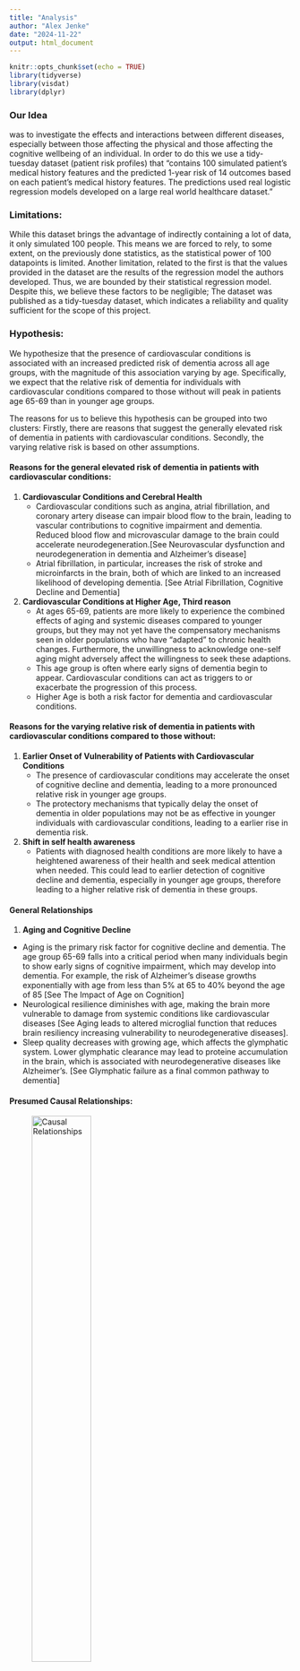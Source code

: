 ```yaml
---
title: "Analysis"
author: "Alex Jenke"
date: "2024-11-22"
output: html_document
---
```


```r
knitr::opts_chunk$set(echo = TRUE)
library(tidyverse)
library(visdat)
library(dplyr)
```

### Our Idea
was to investigate the effects and interactions between different diseases, especially between those affecting the physical and those affecting the cognitive wellbeing of an individual.
In order to do this we use a tidy-tuesday dataset (patient risk profiles) that "contains 100 simulated patient's medical history features and the predicted 1-year risk of 14 outcomes based on each patient's medical history features. The predictions used real logistic regression models developed on a large real world healthcare dataset."

### Limitations:
While this dataset brings the advantage of indirectly containing a lot of data, it only simulated 100 people. This means we are forced to rely, to some extent, on the previously done statistics, as the statistical power of 100 datapoints is limited. Another limitation, related to the first is that the values provided in the dataset are the results of the regression model the authors developed. Thus, we are bounded by their statistical regression model. Despite this, we believe these factors to be negligible; The dataset was published as a tidy-tuesday dataset, which indicates a reliability and quality sufficient for the scope of this project.

### Hypothesis:
We hypothesize that the presence of cardiovascular conditions is associated with an increased predicted risk of dementia across all age groups, with the magnitude of this association varying by age. Specifically, we expect that the relative risk of dementia for individuals with cardiovascular conditions compared to those without will peak in patients age 65-69 than in younger age groups.

The reasons for us to believe this hypothesis can be grouped into two clusters:
Firstly, there are reasons that suggest the generally elevated risk of dementia in patients with cardiovascular conditions.
Secondly, the varying relative risk is based on other assumptions.

#### Reasons for the general elevated risk of dementia in patients with cardiovascular conditions:

1. **Cardiovascular Conditions and Cerebral Health**
   + Cardiovascular conditions such as angina, atrial fibrillation, and coronary artery disease can impair blood flow to the brain, leading to vascular contributions to cognitive impairment and dementia. Reduced blood flow and microvascular damage to the brain could accelerate neurodegeneration.[See Neurovascular dysfunction and neurodegeneration in dementia and Alzheimer's disease]
   + Atrial fibrillation, in particular, increases the risk of stroke and microinfarcts in the brain, both of which are linked to an increased likelihood of developing dementia. [See Atrial Fibrillation, Cognitive Decline and Dementia]
2. **Cardiovascular Conditions at Higher Age, Third reason**
   + At ages 65-69, patients are more likely to experience the combined effects of aging and systemic diseases compared to younger groups, but they may not yet have the compensatory mechanisms seen in older populations who have "adapted" to chronic health changes. Furthermore, the unwillingness to acknowledge one-self aging might adversely affect the willingness to seek these adaptions.
   + This age group is often where early signs of dementia begin to appear. Cardiovascular conditions can act as triggers to or exacerbate the progression of this process.
   + Higher Age is both a risk factor for dementia and cardiovascular conditions.

#### Reasons for the varying relative risk of dementia in patients with cardiovascular conditions compared to those without:
1. **Earlier Onset of Vulnerability of Patients with Cardiovascular Conditions**
   + The presence of cardiovascular conditions may accelerate the onset of cognitive decline and dementia, leading to a more pronounced relative risk in younger age groups.
   + The protectory mechanisms that typically delay the onset of dementia in older populations may not be as effective in younger individuals with cardiovascular conditions, leading to a earlier rise in dementia risk.

2. **Shift in self health awareness**
    + Patients with diagnosed health conditions are more likely to have a heightened awareness of their health and seek medical attention when needed. This could lead to earlier detection of cognitive decline and dementia, especially in younger age groups, therefore leading to a higher relative risk of dementia in these groups.

#### General Relationships
1. **Aging and Cognitive Decline**
+ Aging is the primary risk factor for cognitive decline and dementia. The age group 65-69 falls into a critical period when many individuals begin to show early signs of cognitive impairment, which may develop into dementia. For example, the risk of Alzheimer's disease growths exponentially with age from less than 5% at 65 to 40% beyond the age of 85 [See The Impact of Age on Cognition]
+ Neurological  resilience diminishes with age, making the brain more vulnerable to damage from systemic conditions like cardiovascular diseases [See Aging leads to altered microglial function that reduces brain resiliency increasing vulnerability to neurodegenerative diseases].
+ Sleep quality decreases with growing age, which affects the glymphatic system. Lower glymphatic clearance may lead to proteine accumulation in the brain, which is associated with neurodegenerative diseases like Alzheimer's. [See Glymphatic failure as a final common pathway to dementia]


#### Presumed Causal Relationships:
![Causal Relationships](data/causality_graph_2.svg){width=50%}

## Get the dataset and check the na values
```r
#tuesdata <- read.csv("./data/patient_risk_profiles.csv")
tuesdata <- readr::read_csv('https://raw.githubusercontent.com/rfordatascience/tidytuesday/main/data/2023/2023-10-24/patient_risk_profiles.csv')
```



#### Rename all the columns to increasing numbers to make it easier to visualize how much of the data is missing as opposed to what data is missing. That is, so the column names do not distract from the visualization.

```r
columns <- colnames(tuesdata) %>%
    set_names() %>%
    as_tibble() %>%
    mutate(column_number = row_number()) %>%
    pull(column_number)
visualization_df <- tuesdata %>%
    set_names(columns)
vis_miss(visualization_df, show_perc_col = FALSE)

present_percent <- visualization_df %>%
    summarise_all(~sum(!is.na(.))/n()) %>%
    gather() %>%
    pull(value) %>%
    first()
```
#### As can be seen also in the visualization above, `r present_percent*100`% of the data is present.

### Data Cleaning
The dataset contains `r ncol(tuesdata)` columns and `r nrow(tuesdata)` rows. We will focus on the columns related to age groups, cardiovascular conditions, and predicted dementia risk for this analysis. The following code snippet selects these columns and renames them for easier reference.
```r
data <- tuesdata %>%
  select(personId,
         starts_with("age group:"),
         Angina = `Angina events in prior year`,
         AF = `Atrial Fibrillation, incident in prior year`,
         CAD = `Coronary artery disease (CAD) in prior year`,
         HF = `Heart failure in prior year`,
         HVD = `Heart valve disorder in prior year`,
         Dementia_risk = `predicted risk of Dementia`,
  )
colnames(data) <- gsub(pattern = "age group:  ", replacement ="ag", colnames(data)) %>%
    gsub(pattern = " -  ", replacement ="_", colnames(data)) %>%
    gsub(pattern = " ", replacement ="", colnames(data)) %>%
    gsub(pattern = "ag5_9", replacement = "ag05_9", colnames(data))

data %>%
  select(ag0_4, Angina, AF, CAD, Dementia_risk) %>%
    head()


```

## Data Wrangling:
To improve the usability of the dataset and enable meaningful analysis,  a new variable, Cardio_Condition, was created, which indicates the presence of cardiovascular disease. This binary feature was derived from existing variables indicating certain conditions such as angina pectoris, atrial fibrillation, coronary artery disease, heart failure and valve heart disorder. In addition, the dataset was transformed so that each person could be assigned to a single corresponding age group, allowing for a more streamlined analysis. These transformations should facilitate the examination of age-specific trends in dementia risk and their potential association with cardiovascular health.

```r
cleaned_data <- data %>%
        mutate(Cardio_Condition = ifelse(
                Angina == 1 | AF == 1 | CAD == 1 | HF == 1 | HVD == 1, 1, 0)
        ) %>%
        pivot_longer(cols = starts_with("ag"), # make it appear longer
                     names_to = "Age_Group",
                     values_to = "Age_Group_Value") %>%
        filter(Age_Group_Value == 1) %>%
        select(-Age_Group_Value) %>%
        mutate(Age_Group = as.factor(Age_Group))
head(cleaned_data)
```
The data now contains the columns `r colnames(cleaned_data)` and `r nrow(cleaned_data)` rows from the initial `r ncol(tuesdata)` columns and `r nrow(tuesdata)` rows.

## Exploratory Data Analysis
The exploratory data analysis focuses on understanding the relationship between cardiovascular conditions and dementia risk across different age groups. The data is grouped by age and the presence or absence of cardiovascular conditions. For each group, the average predicted dementia risk is calculated, enabling comparisons between individuals with and without cardiovascular conditions, as well as among different age categories.

Bar plots visualize the average dementia risks for both groups, showing that individuals with cardiovascular conditions generally have higher predicted risks of dementia across most age groups. The relative difference in dementia risk between these groups is also calculated and visualized, highlighting age groups where cardiovascular conditions are associated with greater disparities in risk.

```r
avg_risk <- cleaned_data %>%
        group_by(Age_Group) %>%
        summarise(avg_risk = mean(Dementia_risk, na.rm = TRUE))

ggplot(avg_risk, aes(x = Age_Group, y = avg_risk, fill = Age_Group)) +
        geom_bar(stat = "identity") +
        labs(title = "Average Predicted Risk of Dementia by Age Group",
             x = "Age Group",
             y = "Average Predicted Risk of Dementia",
             fill = "Age Group")
```

We first explore the average predicted risk of dementia across different age groups. The bar plot above shows that the average predicted risk of dementia generally increases with age, which is consistent with existing research on the relationship between age and dementia risk. The plot also provides a baseline for comparing the dementia risk between individuals with and without cardiovascular conditions.

For the following analyses, we aggregate over the age groups to compare the dementia risk between individuals with and without cardiovascular conditions for a given age group. Additionally, we explore how many datapoints are available for each age group in total and how many of those have cardiovascular conditions.

```r
heart_people <- cleaned_data %>%
        filter(Cardio_Condition == 1) %>% # only the people with heart
        group_by(Age_Group) %>%
        summarise(with_heart = n(), Dementia_risk_heart = mean(Dementia_risk, na.rm = TRUE))

no_heart_people <- cleaned_data %>%
        filter(Cardio_Condition == 0) %>% # only the people without heart
        group_by(Age_Group) %>%
        summarise(without_heart = n(), Dementia_risk_no_heart = mean(Dementia_risk, na.rm = TRUE))

all_people <- no_heart_people %>%
        left_join(heart_people, by = "Age_Group") %>%
        mutate(Dementia_risk_diff = Dementia_risk_heart - Dementia_risk_no_heart) %>%
        mutate(amount = without_heart + with_heart) %>%
        select(Age_Group, Dementia_risk_heart, Dementia_risk_no_heart, with_heart, without_heart, Dementia_risk_diff, amount) %>%
        arrange(desc(Dementia_risk_diff))

head(all_people)
```
We find, that in the age group of particular interest (65-69) there is `r all_people$with_heart[all_people$Age_Group == "ag65_69"]` person with cardiovascular conditions and `r all_people$without_heart[all_people$Age_Group == "ag65_69"]` people without cardiovascular conditions. This is a very small sample size, which might limit the statistical power of the following analysis.

Next, we explore the relative difference in predicted dementia risk between individuals with and without cardiovascular conditions across the age groups. The bar plot below visualizes the average predicted dementia risk across the age groups for the two groups (with and without cardiovascular conditions).
```r

# plot both the avg dementia risk for people with and without heart conditions
ggplot(all_people, aes(x = Age_Group)) +
        geom_bar(aes(y = Dementia_risk_heart, fill = "With Heart"), stat = "identity") +
        geom_bar(aes(y = Dementia_risk_no_heart, fill = "Without Heart"), stat = "identity", width = 0.5) +
        labs(title = "Average Predicted Risk of Dementia by Age Group",
                x = "Age Group",
                y = "Average Predicted Risk of Dementia",
                fill = "Heart Condition")
```

The plot shows consistently higher average predicted dementia risks for individuals with cardiovascular conditions compared to those without across all age groups. This trend suggests that the presence of cardiovascular conditions may be associated with an increased risk of dementia, regardless of age.
Furthermore, we can observe this higher risk to not be of a constant magnitude across the age groups. The relative difference in predicted dementia risk between individuals with and without cardiovascular conditions is calculated and visualized in the next plot.

A higher relative difference indicates a greater disparity in dementia risk between the two groups. The bar plot below visualizes the relative difference in predicted dementia risk across the age groups, highlighting where the presence of cardiovascular conditions is associated with a more pronounced increase in dementia risk.
For the age group 65-69, the relative difference in predicted dementia risk is `r all_people$Dementia_risk_diff[all_people$Age_Group == "ag65_69"]`. If our hypothesis is correct, this value should be higher than in other age groups. This, however, does not appear to be the case.
```r
relative_difference <- all_people %>%
        mutate(relative_diff = Dementia_risk_heart / Dementia_risk_no_heart) %>%
        arrange(desc(relative_diff))

ggplot(relative_difference, aes(x = Age_Group, y = relative_diff, fill = Age_Group)) +
        geom_bar(stat = "identity") +
        labs(title = "Relative Difference in Predicted Risk of Dementia by Age Group",
                x = "Age Group",
                y = "Relative Difference in Predicted Risk of Dementia",
                fill = "Age Group")
```

We can see that the relative difference in predicted dementia risk between individuals with and without cardiovascular conditions varies across the age groups. However, due to the small sample size, we do not know if this variation is statistically significant. The age group 65-69 does not show a particularly high relative difference compared to other age groups, which does not support our hypothesis. The age group 40-44 shows the highest relative difference, which might be due to the small sample size and the inherent variability in the data. This age group contains only `r all_people$with_heart[all_people$Age_Group == "ag40_44"]` person with and `r all_people$without_heart[all_people$Age_Group == "ag40_44"]` person without cardiovascular conditions. This small sample size might lead to a higher relative difference due to the inherent variability in the data.

Now, we explore the distribution of the predicted risk of dementia for people with and without cardiovascular conditions to gain further insights into the relationship between these factors. To do so, we first convert the age groups to numeric values to create a continuous scale for the x-axis. As the age groups are ordinal, we use the average age of each group for this conversion.
For the following plot, we use a density plot to visualize this distribution.

```r
age_number_data <- cleaned_data %>%
  select(Age_Group, Cardio_Condition, Dementia_risk) %>%
  mutate(Cardio_Condition = ifelse(Cardio_Condition == 1, "With CVC", "Without CVC"),
         # Convert the age group to the average age of that group slighly abusing the fact that the age groups
         # are sorted alphabetically which means that the factors are also sorted that than can be multiplied.
         Age_Group_number = as.numeric(Age_Group)*5 - 3)

ggplot(age_number_data, aes(x = Dementia_risk, fill = Cardio_Condition)) +
  geom_density(alpha = 0.5) +
  labs(title = "Distribution of the risk of dementia for people with and without cardiovascular conditions",
       x = "Predicted Risk of Dementia",
       y = "Density",
       fill = "Presence of Cardiovascular Conditions")+
  theme(legend.position = "bottom")
```

The plot shows that there is a tendency for the peaks at higher dementia risk to belong to the group with cardiovascular conditions.
This might suggest that the presence of cardiovascular conditions increases the risk of dementia. However, it remains
unknown if this is a causal relationship or if other factors are at play. Namely, that those with cardiovascular conditions
are also older and that age is a significant factor in the risk of dementia. That would be a spurious correlation, because both the probability for cardiovascular conditions, and the risk of dementia increases with age. We explore this relationship further next.
```r
ggplot(age_number_data, aes(x = Age_Group_number, fill = Cardio_Condition)) +
        geom_density(alpha = 0.5) +
        labs(title = "Distribution of the age of people with and without cardiovascular conditions",
                x = "Age (years)",
                y = "Density",
                fill = "Presence of Cardiovascular Conditions") +
        theme(legend.position = "bottom")
```


The above plot showcases the age distributions grouped by the presence of cardiovascular conditions and showcases
that the distributions do not differ too much from each other. There is, however, a slightly higher shift towards the older
age groups in the group with cardiovascular conditions.

```r
cardio <- cleaned_data %>%
  filter(Cardio_Condition == 1) %>%
  select(Age_Group, Dementia_risk)
no_cardio <- cleaned_data %>%
  filter(Cardio_Condition == 0) %>%
  select(Age_Group, Dementia_risk)

cardio_exp <- lm(log(Dementia_risk) ~ as.numeric(Age_Group), data = cardio)
no_cardio_exp <- lm(log(Dementia_risk) ~ as.numeric(Age_Group), data = no_cardio)

cardio$predicted_cardio <- exp(predict(cardio_exp, new_data = cardio))
no_cardio$predicted_non_cardio <- exp(predict(no_cardio_exp, new_data = no_cardio))

ggplot() +
  geom_point(data = cardio, aes(x = Age_Group, y = Dementia_risk), color = "red") +
  geom_line(data = cardio, aes(x = as.numeric(Age_Group), y = predicted_cardio), color = "red") +

  geom_point(data = no_cardio, aes(x = Age_Group, y = Dementia_risk), color = "blue") +
  geom_line(data = no_cardio, aes(x = as.numeric(Age_Group), y = predicted_non_cardio), color = "blue") +

  labs(title = "Predicted Risk of Dementia by Age Group, with and without cardiovascular conditions",
         x = "Age Group",
         y = "Predicted Risk of Dementia",
         color = "Presence of Cardiovascular Conditions") +
    theme(legend.position = "bottom")
```
```r

```

## Hypothesis Testing

### First part of the hypothesis:
To test the hypothesis that the presence of cardiovascular conditions is associated with an increased predicted risk of dementia across all age groups, we perform the following statistical analysis:

1. Subset the Data
2. Perform a Two-Sample t-Test
3. Interpret the Results

#### Subset the Data
Separate it into two groups:
+ Patients with cardiovascular conditions.
+ Patients without cardiovascular conditions.

```r
subset_with_heart <- cleaned_data %>%
  filter(Cardio_Condition == 1)

subset_without_heart <- cleaned_data %>%
    filter(Cardio_Condition == 0)

```

#### Perform a Two-Sample t-Test
We compare the mean predicted dementia risk between the two groups using a two-sample t-test. The null hypothesis (H₀) is that the means are equal, and the alternative hypothesis (H₁) is that the mean for the group with cardiovascular conditions is higher. We also need to account for the unequal age distribution in the two groups. As a lower age is associated with a lower risk of dementia.

```r
dementiarisk_with_heart <- subset_with_heart$Dementia_risk
dementiarisk_without_heart <- subset_without_heart$Dementia_risk
t_test_result <- t.test(
  dementiarisk_with_heart,
  dementiarisk_without_heart,
  alternative = "greater",
  var.equal = FALSE
)
p_value_heart <- t_test_result$p.value
t_test_result

```
If the p-value is less than 0.05, we reject the null hypothesis and conclude that the presence of cardiovascular conditions is associated with an increased predicted risk of dementia. Otherwise, we fail to reject the null hypothesis.

Our p-value is `r p_value_heart`. Therefore, we are unable to reject the null hypothesis. This suggests that there is no statistically significant difference in the predicted risk of dementia between patients with and without cardiovascular conditions, given the data we have.


### Second part of the hypothesis:
To test the hypothesis that patients aged 65-69 with prior cardiovascular conditions have a higher predicted risk of dementia compared to other age groups with similar conditions, we perform the following statistical analysis:

1. Subset the Data

Filter the data to include only rows where cardiovascular conditions are present and separate it into two groups:

   + Patients aged 65-69.
   + Patients in other age groups.
```r
subset_65_69 <- cleaned_data %>%
  filter(Age_Group == "ag65_69", Cardio_Condition == 1)

subset_others <- cleaned_data %>%
  filter(Age_Group != "ag65_69", Cardio_Condition == 1)
```

2. Perform a Two-Sample t-Test
We compare the mean predicted dementia risk between the two groups using a two-sample t-test. The null hypothesis (H₀) is that the means are equal, and the alternative hypothesis (H₁) is that the mean for the 65-69 age group is higher.

```r
dementiarisk_65_69 <- data.frame(
  Dementia_risk = c(subset_65_69$Dementia_risk, subset_65_69$Dementia_risk)) # as the data is too small
dementiarisk_others <- subset_others$Dementia_risk
t_test_result <- t.test(
  dementiarisk_65_69,
  dementiarisk_others,
  alternative = "greater",
  var.equal = FALSE
)
t_test_result
p_value <- t_test_result$p.value
```
If the p-value is less than 0.05, we reject the null hypothesis and conclude that patients aged 65-69 with prior cardiovascular conditions have a higher predicted risk of dementia compared to other age groups with similar conditions. Otherwise, we fail to reject the null hypothesis.

Our p-value is `r p_value`. Therefore, we fail to reject the null hypothesis. This suggests that there is no statistically significant difference in the predicted risk of dementia between patients aged 65-69 with prior cardiovascular conditions and patients in other age groups with similar conditions, given the data we have.

## Results
The analysis aimed to examine the relationship between cardiovascular conditions and dementia risk across age groups. However, it is crucial to note that the hypothesis test relied on a very limited dataset with only one data point (which was duplicated for the second part of the hypothesis), severely limiting the statistical power and reliability of the results. Key findings include:

1.	Average Predicted Risk:
   + Patients with cardiovascular conditions seem to generally exhibited a higher predicted risk of dementia than those without such conditions across all age groups, when looking at the graphs. The hypothesis test did not confirm this, as indicated by a p-value of `r p_value_heart` (greater than 0.05).
   + Additionally, the age group 65-69 showed no statistically significant difference in dementia risk compared to other age groups with similar cardiovascular conditions, as indicated by a p-value of `r p_value` (greater than 0.05).

2. Relative Risk Differences:

   + The relative difference in predicted dementia risk between individuals with and without cardiovascular conditions varied across age groups, with the highest relative difference observed in the age group 40-44. This variation could be due to the small sample size and inherent variability in the data.

   + While the age group 65-69 had a marginally higher average dementia risk, than its neighboring age groups, the differences were not significant enough to confirm a unique vulnerability compared to other groups.

3.	Visualization Insights:

   + The bar plots and density distributions highlighted variations in predicted dementia risks across age groups, with a trend of increased risk in older age groups.

   + The increase in dementia risk when cardiovascular conditions were present seems to be more pronounced in younger age groups. This could be due to the fact that without any cardiovascular conditions, the risk of dementia is generally lower in younger age groups, making the relative increase more noticeable. Or it could be due to the small sample size and inherent variability in the data.

## Conclusion

Both parts of the hypothesis were not supported by the analysis due to the dataset's limitations. The small sample size of 100 patients and the uneven distribution of patients across age groups limited the statistical power and generalizability of the results. The analysis provided some insights into the relationship between cardiovascular conditions and dementia risk but could not draw definitive conclusions. The observed trends suggest potential relationships worth exploring in a larger and more diverse dataset.

## Next Steps

   1. Increase Sample Size: Obtain a larger dataset with more diverse and real-world patient records to perform a statistically valid analysis.
   2. Refine Data: Ensure age groups and conditions are sufficiently represented to support meaningful subgroup comparisons.

## Sources:
1. Alonso A, Arenas de Larriva AP. Atrial Fibrillation, Cognitive Decline And Dementia. Eur Cardiol. 2016 Summer;11(1):49-53. doi: 10.15420/ecr.2016:13:2. PMID: 27547248; PMCID: PMC4988519.
2. Bickford PC, Flowers A, Grimmig B. Aging leads to altered microglial function that reduces brain resiliency increasing vulnerability to neurodegenerative diseases. Exp Gerontol. 2017 Aug;94:4-8. doi: 10.1016/j.exger.2017.01.027. Epub 2017 Feb 2. PMID: 28163132; PMCID: PMC5469713.
3. Murman DL. The Impact of Age on Cognition. Semin Hear. 2015 Aug;36(3):111-21. doi: 10.1055/s-0035-1555115. PMID: 27516712; PMCID: PMC4906299.
4. Nelson AR, Sweeney MD, Sagare AP, Zlokovic BV. Neurovascular dysfunction and neurodegeneration in dementia and Alzheimer's disease. Biochim Biophys Acta. 2016 May;1862(5):887-900. doi: 10.1016/j.bbadis.2015.12.016. Epub 2015 Dec 17. PMID: 26705676; PMCID: PMC4821735.
